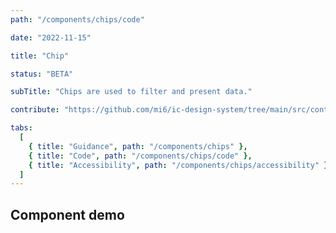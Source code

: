 ```yaml
---
path: "/components/chips/code"

date: "2022-11-15"

title: "Chip"

status: "BETA"

subTitle: "Chips are used to filter and present data."

contribute: "https://github.com/mi6/ic-design-system/tree/main/src/content/structured/components/chips.mdx"

tabs:
  [
    { title: "Guidance", path: "/components/chips" },
    { title: "Code", path: "/components/chips/code" },
    { title: "Accessibility", path: "/components/chips/accessibility" },
  ]
---
```



## Component demo

<IcAlert
  heading="Coming soon"
  message="Chip component is currently in development."
  variant="info"
/>
